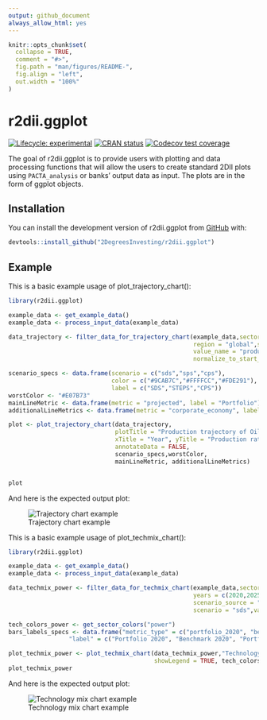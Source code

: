 ```yaml
---
output: github_document
always_allow_html: yes
---
```


<!-- README.md is generated from README.Rmd. Please edit that file -->

```r
knitr::opts_chunk$set(
  collapse = TRUE,
  comment = "#>",
  fig.path = "man/figures/README-",
  fig.align = "left",
  out.width = "100%"
)
```

# r2dii.ggplot

<!-- badges: start -->
[![Lifecycle:
experimental](https://img.shields.io/badge/lifecycle-experimental-orange.svg)](https://www.tidyverse.org/lifecycle/#experimental)
[![CRAN
status](https://www.r-pkg.org/badges/version/r2dii.ggplot)](https://CRAN.R-project.org/package=r2dii.ggplot)
[![Codecov test
coverage](https://codecov.io/gh/2DegreesInvesting/r2dii.ggplot/branch/master/graph/badge.svg)](https://codecov.io/gh/2DegreesInvesting/r2dii.ggplot?branch=master)
<!-- badges: end -->

The goal of r2dii.ggplot is to provide users with plotting and data processing functions that will allow the users to create standard 2DII plots using `PACTA_analysis` or banks' output data as input. The plots are in the form of ggplot objects. 

## Installation

<!--
You can install the released version of r2dii.ggplot from [CRAN](https://CRAN.R-project.org) with:

``` r
install.packages("r2dii.ggplot")
```
-->

You can install the development version of r2dii.ggplot from
[GitHub](https://github.com/2DegreesInvesting/r2dii.ggplot) with:

``` r
devtools::install_github("2DegreesInvesting/r2dii.ggplot")
```

## Example

This is a basic example usage of plot\_trajectory\_chart():

``` r
library(r2dii.ggplot)

example_data <- get_example_data()
example_data <- process_input_data(example_data)

data_trajectory <- filter_data_for_trajectory_chart(example_data,sector = "power", technology = "oilcap",
                                                    region = "global",scenario_source = "demo_2020",
                                                    value_name = "production", end_year = 2025,
                                                    normalize_to_start_year = TRUE)

scenario_specs <- data.frame(scenario = c("sds","sps","cps"),
                             color = c("#9CAB7C","#FFFFCC","#FDE291"),
                             label = c("SDS","STEPS","CPS"))
worstColor <- "#E07B73"
mainLineMetric <- data.frame(metric = "projected", label = "Portfolio")
additionalLineMetrics <- data.frame(metric = "corporate_economy", label = "Corporate Economy")

plot <- plot_trajectory_chart(data_trajectory,
                              plotTitle = "Production trajectory of Oil Capacity technology \n in the Power sector",
                              xTitle = "Year", yTitle = "Production rate (normalized to 2020)",
                              annotateData = FALSE,
                              scenario_specs,worstColor,
                              mainLineMetric, additionalLineMetrics)


plot
```
And here is the expected output plot:

![Trajectory chart example](man/figures/README-/trajectory_example.png)


This is a basic example usage of plot\_techmix\_chart():

``` r
library(r2dii.ggplot)

example_data <- get_example_data()
example_data <- process_input_data(example_data)

data_techmix_power <- filter_data_for_techmix_chart(example_data,sector = "power",
                                                    years = c(2020,2025),region = "global",
                                                    scenario_source = "demo_2020",
                                                    scenario = "sds",value_name = "technology_share")

tech_colors_power <- get_sector_colors("power")
bars_labels_specs <- data.frame("metric_type" = c("portfolio_2020", "benchmark_2020","portfolio_2025","benchmark_2025","scenario_2025"),
                 "label" = c("Portfolio 2020", "Benchmark 2020", "Portfolio 2025", "Benchmark 2025", "Target SDS 2025"))

plot_techmix_power <- plot_techmix_chart(data_techmix_power,"Technology mix for the Power sector",
                                         showLegend = TRUE, tech_colors_power, bars_labels_specs)
plot_techmix_power
```
And here is the expected output plot:

![Technology mix chart example](man/figures/README-/example_techmix.png)
